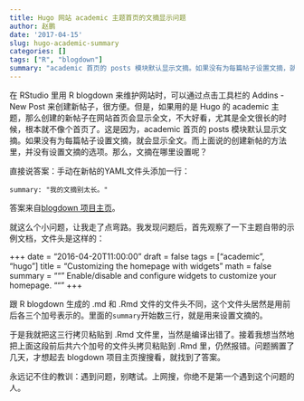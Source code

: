 ```yaml
---
title: Hugo 网站 academic 主题首页的文摘显示问题
author: 赵鹏
date: '2017-04-15'
slug: hugo-academic-summary
categories: []
tags: ["R", "blogdown"]
summary: "academic 首页的 posts 模块默认显示文摘。如果没有为每篇帖子设置文摘，就会显示全文。那么，文摘在哪里设置呢？"
---
```


在 RStudio 里用 R blogdown 来维护网站时，可以通过点击工具栏的 Addins - New Post 来创建新帖子，很方便。但是，如果用的是 Hugo 的 academic 主题，那么创建的新帖子在网站首页会显示全文，不大好看，尤其是全文很长的时候，根本就不像个首页了。这是因为，academic 首页的 posts 模块默认显示文摘。如果没有为每篇帖子设置文摘，就会显示全文。而上面说的创建新帖的方法里，并没有设置文摘的选项。那么，文摘在哪里设置呢？

直接说答案：手动在新帖的YAML文件头添加一行：

```
summary: "我的文摘别太长。"
```

答案来自[ blogdown 项目主页](https://github.com/rstudio/blogdown/issues/21#issuecomment-269555683)。

就这么个小问题，让我走了点弯路。我发现问题后，首先观察了一下主题自带的示例文档，文件头是这样的：

+++
date = "2016-04-20T11:00:00"
draft = false
tags = ["academic", "hugo"]
title = "Customizing the homepage with widgets"
math = false
summary = """
Enable/disable and configure widgets to customize your homepage.
"""
+++

跟 R blogdown 生成的 .md 和 .Rmd 文件的文件头不同，这个文件头居然是用前后各三个加号表示的。里面的`summary`开始数三行，就是用来设置文摘的。

于是我就把这三行拷贝粘贴到 .Rmd 文件里，当然是编译出错了。接着我想当然地把上面这段前后共六个加号的文件头拷贝粘贴到 .Rmd 里，仍然报错。问题搁置了几天，才想起去 blogdown 项目主页搜搜看，就找到了答案。

永远记不住的教训：遇到问题，别瞎试。上网搜，你绝不是第一个遇到这个问题的人。